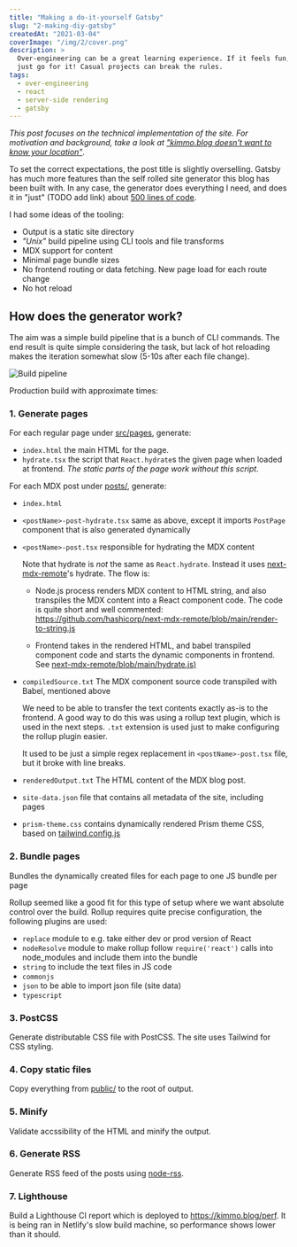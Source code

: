 ```yaml
---
title: "Making a do-it-yourself Gatsby"
slug: "2-making-diy-gatsby"
createdAt: "2021-03-04"
coverImage: "/img/2/cover.png"
description: >
  Over-engineering can be a great learning experience. If it feels fun,
  just go for it! Casual projects can break the rules.
tags:
  - over-engineering
  - react
  - server-side rendering
  - gatsby
---
```


*This post focuses on the technical implementation of the site. For motivation and background, take a look at ["kimmo.blog doesn't want to know your location"](../1-kimmo-blog-doesnt-want-to-know-your-location/)*.


To set the correct expectations, the post title is slightly overselling. Gatsby has much more features than the self rolled site generator this blog has been built with. In any case, the generator does everything I need, and does it in "just" (TODO add link) about [500 lines of code](https://github.com/kimmobrunfeldt/blog/blob/main/src/generator/render.tsx).


I had some ideas of the tooling:

* Output is a static site directory
* *"Unix"* build pipeline using CLI tools and file transforms
* MDX support for content
* Minimal page bundle sizes
* No frontend routing or data fetching. New page load for each route change
* No hot reload



## How does the generator work?

The aim was a simple build pipeline that is a bunch of CLI commands. The end result is quite simple considering the task, but lack of hot reloading makes the iteration somewhat slow (5-10s after each file change).

![Build pipeline](/img/2/build-pipeline.svg)


Production build with approximate times:

### 1. Generate pages

For each regular page under [src/pages](https://github.com/kimmobrunfeldt/blog/blob/main/src/pages), generate:

  * `index.html` the main HTML for the page.
  * `hydrate.tsx` the script that `React.hydrate`s the given page when loaded at frontend. *The static parts of the page work without this script.*

For each MDX post under [posts/](https://github.com/kimmobrunfeldt/blog/blob/main/posts), generate:

* `index.html`
* `<postName>-post-hydrate.tsx` same as above, except it imports `PostPage` component that is also generated dynamically
* `<postName>-post.tsx` responsible for hydrating the MDX content

    Note that hydrate is *not* the same as `React.hydrate`. Instead it uses [next-mdx-remote](https://github.com/hashicorp/next-mdx-remote/)'s
    hydrate. The flow is:

    * Node.js process renders MDX content to HTML string, and also transpiles the MDX content into a React component code. The code is quite short and well commented: https://github.com/hashicorp/next-mdx-remote/blob/main/render-to-string.js

    * Frontend takes in the rendered HTML, and babel transpiled component code and starts the dynamic components in frontend. See [next-mdx-remote/blob/main/hydrate.js)](https://github.com/hashicorp/next-mdx-remote/blob/main/hydrate.js)

* `compiledSource.txt` The MDX component source code transpiled with Babel, mentioned above

    We need to be able to transfer the text contents exactly as-is to the frontend. A good way to do this
    was using a rollup text plugin, which is used in the next steps. `.txt` extension is used just to make
    configuring the rollup plugin easier.

    It used to be just a simple regex
    replacement in `<postName>-post.tsx` file, but it broke with line breaks.

* `renderedOutput.txt` The HTML content of the MDX blog post.

* `site-data.json` file that contains all metadata of the site, including pages
* `prism-theme.css` contains dynamically rendered Prism theme CSS, based on [tailwind.config.js](https://github.com/kimmobrunfeldt/blog/blob/main/tailwind.config.js)

### 2. Bundle pages

Bundles the dynamically created files for each page to one JS bundle per page

Rollup seemed like a good fit for this type of setup where we want absolute control over the build. Rollup requires quite precise configuration, the following plugins are used:

* `replace` module to e.g. take either dev or prod version of React
* `nodeResolve` module to make rollup follow `require('react')` calls into node_modules and include them into the bundle
* `string` to include the text files in JS code
* `commonjs`
* `json` to be able to import json file (site data)
* `typescript`

### 3. PostCSS

Generate distributable CSS file with PostCSS. The site uses Tailwind for CSS styling.


### 4. Copy static files

Copy everything from [public/](https://github.com/kimmobrunfeldt/blog/blob/main/public/) to the root of output.

### 5. Minify

Validate accssibility of the HTML and minify the output.

### 6. Generate RSS

Generate RSS feed of the posts using [node-rss](https://www.npmjs.com/package/rss).

### 7. Lighthouse

Build a Lighthouse CI report which is deployed to https://kimmo.blog/perf. It is being ran in Netlify's slow build machine, so performance shows lower than it should.
